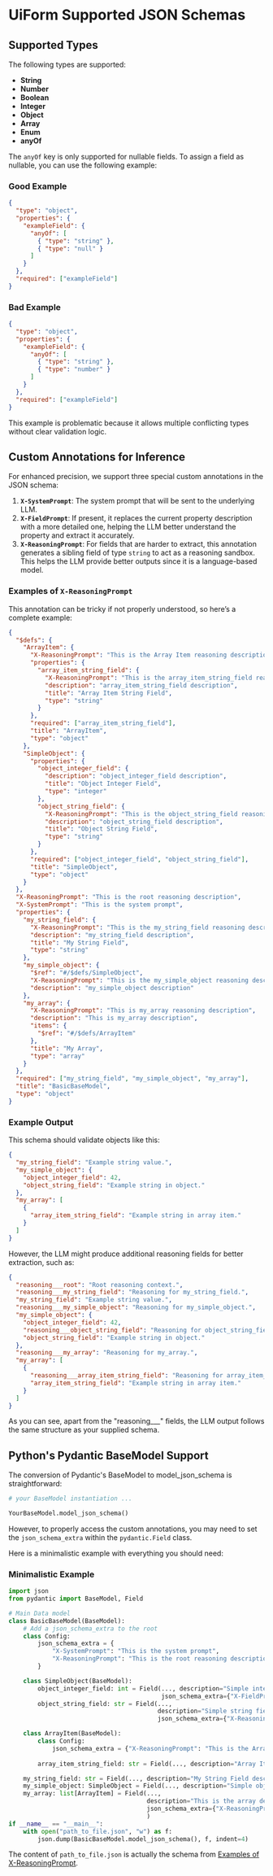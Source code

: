 # UiForm Supported JSON Schemas

## Supported Types

The following types are supported:

- **String**
- **Number**
- **Boolean**
- **Integer**
- **Object**
- **Array**
- **Enum**
- **anyOf**

The `anyOf` key is only supported for nullable fields. To assign a field as nullable, you can use the following example:

### Good Example

```json
{
  "type": "object",
  "properties": {
    "exampleField": {
      "anyOf": [
        { "type": "string" },
        { "type": "null" }
      ]
    }
  },
  "required": ["exampleField"]
}
```

### Bad Example

```json
{
  "type": "object",
  "properties": {
    "exampleField": {
      "anyOf": [
        { "type": "string" },
        { "type": "number" }
      ]
    }
  },
  "required": ["exampleField"]
}
```

This example is problematic because it allows multiple conflicting types without clear validation logic.

## Custom Annotations for Inference

For enhanced precision, we support three special custom annotations in the JSON schema:

1. **`X-SystemPrompt`**: The system prompt that will be sent to the underlying LLM.
2. **`X-FieldPrompt`**: If present, it replaces the current property description with a more detailed one, helping the LLM better understand the property and extract it accurately.
3. **`X-ReasoningPrompt`**: For fields that are harder to extract, this annotation generates a sibling field of type `string` to act as a reasoning sandbox. This helps the LLM provide better outputs since it is a language-based model.

### Examples of `X-ReasoningPrompt`

This annotation can be tricky if not properly understood, so here’s a complete example:

```json
{
  "$defs": {
    "ArrayItem": {
      "X-ReasoningPrompt": "This is the Array Item reasoning description",
      "properties": {
        "array_item_string_field": {
          "X-ReasoningPrompt": "This is the array_item_string_field reasoning description",
          "description": "array_item_string_field description",
          "title": "Array Item String Field",
          "type": "string"
        }
      },
      "required": ["array_item_string_field"],
      "title": "ArrayItem",
      "type": "object"
    },
    "SimpleObject": {
      "properties": {
        "object_integer_field": {
          "description": "object_integer_field description",
          "title": "Object Integer Field",
          "type": "integer"
        },
        "object_string_field": {
          "X-ReasoningPrompt": "This is the object_string_field reasoning description",
          "description": "object_string_field description",
          "title": "Object String Field",
          "type": "string"
        }
      },
      "required": ["object_integer_field", "object_string_field"],
      "title": "SimpleObject",
      "type": "object"
    }
  },
  "X-ReasoningPrompt": "This is the root reasoning description",
  "X-SystemPrompt": "This is the system prompt",
  "properties": {
    "my_string_field": {
      "X-ReasoningPrompt": "This is the my_string_field reasoning description",
      "description": "my_string_field description",
      "title": "My String Field",
      "type": "string"
    },
    "my_simple_object": {
      "$ref": "#/$defs/SimpleObject",
      "X-ReasoningPrompt": "This is the my_simple_object reasoning description",
      "description": "my_simple_object description"
    },
    "my_array": {
      "X-ReasoningPrompt": "This is my_array reasoning description",
      "description": "This is my_array description",
      "items": {
        "$ref": "#/$defs/ArrayItem"
      },
      "title": "My Array",
      "type": "array"
    }
  },
  "required": ["my_string_field", "my_simple_object", "my_array"],
  "title": "BasicBaseModel",
  "type": "object"
}
```

### Example Output

This schema should validate objects like this:

```json
{
  "my_string_field": "Example string value.",
  "my_simple_object": {
    "object_integer_field": 42,
    "object_string_field": "Example string in object."
  },
  "my_array": [
    {
      "array_item_string_field": "Example string in array item."
    }
  ]
}
```

However, the LLM might produce additional reasoning fields for better extraction, such as:

```json
{
  "reasoning___root": "Root reasoning context.",
  "reasoning___my_string_field": "Reasoning for my_string_field.",
  "my_string_field": "Example string value.",
  "reasoning___my_simple_object": "Reasoning for my_simple_object.",
  "my_simple_object": {
    "object_integer_field": 42,
    "reasoning___object_string_field": "Reasoning for object_string_field.",
    "object_string_field": "Example string in object."
  },
  "reasoning___my_array": "Reasoning for my_array.",
  "my_array": [
    {
      "reasoning___array_item_string_field": "Reasoning for array_item_string_field.",
      "array_item_string_field": "Example string in array item."
    }
  ]
}
```

As you can see, apart from the "reasoning___" fields, the LLM output follows the same structure as your supplied schema.

## Python's Pydantic BaseModel Support

The conversion of Pydantic's BaseModel to model_json_schema is straightforward:

```python
# your BaseModel instantiation ...

YourBaseModel.model_json_schema()
```

However, to properly access the custom annotations, you may need to set the `json_schema_extra` within the `pydantic.Field` class.

Here is a minimalistic example with everything you should need:

### Minimalistic Example

```python
import json
from pydantic import BaseModel, Field

# Main Data model
class BasicBaseModel(BaseModel):
    # Add a json_schema_extra to the root
    class Config:
        json_schema_extra = {
            "X-SystemPrompt": "This is the system prompt",
            "X-ReasoningPrompt": "This is the root reasoning description"
        }

    class SimpleObject(BaseModel):
        object_integer_field: int = Field(..., description="Simple integer field description",
                                          json_schema_extra={"X-FieldPrompt": "This is the object integer field LLM description"})
        object_string_field: str = Field(...,
                                         description="Simple string field description",
                                         json_schema_extra={"X-ReasoningPrompt": "This is the object string field reasoning description"})

    class ArrayItem(BaseModel):
        class Config:
            json_schema_extra = {"X-ReasoningPrompt": "This is the Array Item reasoning description"}
        
        array_item_string_field: str = Field(..., description="Array Item String Field description")

    my_string_field: str = Field(..., description="My String Field description")
    my_simple_object: SimpleObject = Field(..., description="Simple object description")
    my_array: list[ArrayItem] = Field(...,
                                      description="This is the array description",
                                      json_schema_extra={"X-ReasoningPrompt": "This is the array reasoning description"}
                                      )
if __name__ == "__main__":
    with open("path_to_file.json", "w") as f:
        json.dump(BasicBaseModel.model_json_schema(), f, indent=4)
```

The content of `path_to_file.json` is actually the schema from [Examples of X-ReasoningPrompt](#examples-of-X-ReasoningPrompt).
